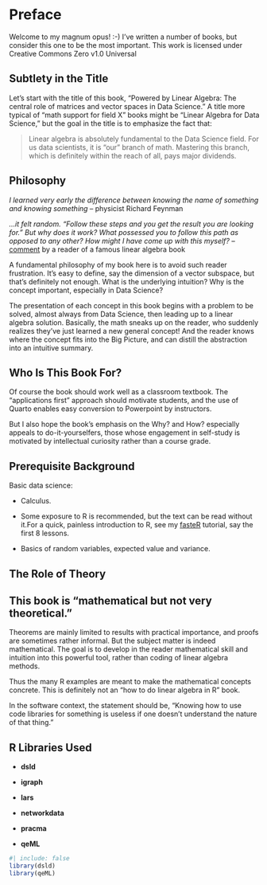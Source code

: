 

# Preface {.unnumbered}

Welcome to my magnum opus! :-) I've written a number of books, but
consider this one to be the most important.  [This work is licensed
under Creative Commons Zero v1.0 Universal]{.column-margin}

## Subtlety in the Title

Let's start with the title of this book, "Powered by Linear Algebra: The
central role of matrices and vector spaces in Data Science." A title
more typical of "math support for field X" books might be "Linear
Algebra for Data Science," but the goal in the title is to emphasize the
fact that:

> Linear algebra is absolutely fundamental to the Data Science field. For
> us data scientists, it is "our" branch of math. Mastering this branch,
> which is definitely within the reach of all, pays major dividends.

## Philosophy

*I learned very early the difference between knowing the name of
something and knowing something* -- physicist Richard Feynman 

*...it felt random.  "Follow these steps and you get the
result you are looking for." But why does it work?  What possessed you
to follow this path as opposed to any other? How might I have come up
with this myself?* -- [comment](https://loreley.one/2024-09-pca) by
a reader of a famous linear algebra book

A fundamental philosophy of my book here is to avoid such reader
frustration. It's easy to define, say the dimension of a vector
subspace, but that's definitely not enough. What is the underlying
intuition? Why is the concept important, especially in Data Science?

The presentation of each concept in this book begins with a problem to
be solved, almost always from Data Science, then leading up to a linear
algebra solution.  Basically, the math sneaks up on the reader, who
suddenly realizes they've just learned a new general concept! And the
reader knows where the concept fits into the Big Picture, and can
distill the abstraction into an intuitive summary.

## Who Is This Book For?

Of course the book should work well as a classroom textbook. The
"applications first" approach should motivate students, and the use of
Quarto enables easy conversion to Powerpoint by instructors.

But I also hope the book's emphasis on the Why? and How?  especially
appeals to do-it-yourselfers, those whose engagement in self-study is
motivated by intellectual curiosity rather than a course grade.

## Prerequisite Background

Basic data science:

* Calculus.  

* Some exposure to R is recommended, but the text can be read
without it.[For a quick, painless introduction to R, see my
[fasteR](https://github.com/matloff/fasteR) tutorial, say the first 8
lessons.]{.column-margin}

* Basics of random variables, expected value and variance.

## The Role of Theory

::: {.callout-important}

## This book is "mathematical but not very theoretical."

Theorems are mainly limited to results with practical importance, and
proofs are sometimes rather informal. But the subject matter is indeed
mathematical. The goal is to develop in the reader mathematical skill
and intuition into this powerful tool, rather than coding of linear algebra
methods.

Thus the many R examples are meant to make the mathematical
concepts concrete. This is definitely not an "how to do linear algebra
in R" book. 

In the software context, the statement should be, "Knowing how
to use code libraries for something is useless if one doesn't understand
the nature of that thing."

:::

## R Libraries Used

* **dsld**

* **igraph**

* **lars**

* **networkdata**

* **pracma**

* **qeML**

```r
#| include: false
library(dsld)
library(qeML)
```

